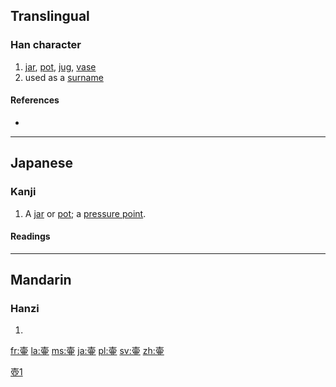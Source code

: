 {{also|壺}}
==Translingual==

===Han character===
{{Han char|rn=33|rad=士|as=08|sn=11|four=|canj=土月中一 (GBLM), X土月中一 (XGBLM)}}

# [[jar]], [[pot]], [[jug]], [[vase]]
# used as a [[surname]]

====References====
* {{Han ref|kx=0243.080|dkj=05662|dj=0483.170|hdz=10458.080|uh=58F7|ud=22775}}

----

==Japanese==
{{ja-forms|[[壷]]|[[壶]]|[[壺]]}}
===Kanji===
{{ja-kanji|grade=uc|style=ky|shin=壺|rs=士08}}

# A [[jar]] or [[pot]]; a [[pressure point]].

====Readings====
{{ja-readings
|on=[[こ]] (ko)
|kun=[[つぼ]] (tsubo)
}}

----

==Mandarin==

===Hanzi===
{{cmn-hanzi|pin=[[hú]] ([[hu2]])|wg=hu<sup>2</sup>}}

# {{defn|lang=cmn|sort=士08}}

[[Category:CJKV characters simplified differently in Japan and China|壺1]]

[[fr:壷]]
[[la:壷]]
[[ms:壷]]
[[ja:壷]]
[[pl:壷]]
[[sv:壷]]
[[zh:壷]]